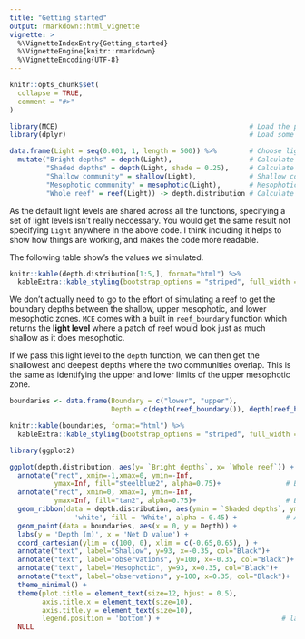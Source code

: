 ```yaml
---
title: "Getting started"
output: rmarkdown::html_vignette
vignette: >
  %\VignetteIndexEntry{Getting_started}
  %\VignetteEngine{knitr::rmarkdown}
  %\VignetteEncoding{UTF-8}
---
```


```r
knitr::opts_chunk$set(
  collapse = TRUE,
  comment = "#>"
)


```

```r

library(MCE)                                               # Load the package
library(dplyr)                                             # Load some data manipulation tools

data.frame(Light = seq(0.001, 1, length = 500)) %>%        # Choose light levels
  mutate("Bright depths" = depth(Light),                   # Calculate depths
         "Shaded depths" = depth(Light, shade = 0.25),     # Calculate depths with shading
         "Shallow community" = shallow(Light),             # Shallow community at these light levels
         "Mesophotic community" = mesophotic(Light),       # Mesophotic community at these light levels
         "Whole reef" = reef(Light)) -> depth.distribution # Calculate reef-wide community values

```


As the default light levels are shared across all the functions, specifying a set of light levels isn't really neccessary. You would get the same result not specifying `Light` anywhere in the above code. I think including it helps to show how things are working, and makes the code more readable. 


The following table show's the values we simulated.


```r
knitr::kable(depth.distribution[1:5,], format="html") %>% 
  kableExtra::kable_styling(bootstrap_options = "striped", full_width = T)
```


We don't actually need to go to the effort of simulating a reef to get the boundary depths between the shallow, upper mesophotic, and lower mesophotic zones. `MCE` comes with a built in `reef_boundary` function which returns the **light level** where a patch of reef would look just as much shallow as it does mesophotic.


If we pass this light level to the `depth` function, we can then get the shallowest and deepest depths where the two communities overlap. This is the same as identifying the upper and lower limits of the upper mesophotic zone.


```r

boundaries <- data.frame(Boundary = c("lower", "upper"),
                         Depth = c(depth(reef_boundary()), depth(reef_boundary(), shade = 0.25)))

```

```r
knitr::kable(boundaries, format="html") %>% 
  kableExtra::kable_styling(bootstrap_options = "striped", full_width = T)
```

```r
library(ggplot2)

ggplot(depth.distribution, aes(y= `Bright depths`, x= `Whole reef`)) + 
  annotate("rect", xmin=-1,xmax=0, ymin=-Inf,
           ymax=Inf, fill="steelblue2", alpha=0.75)+                # Box from -1 to 0
  annotate("rect", xmin=0, xmax=1, ymin=-Inf,
           ymax=Inf, fill="tan2", alpha=0.75)+                      # Box from 0 to 1
  geom_ribbon(data = depth.distribution, aes(ymin = `Shaded depths`, ymax = `Bright depths`, x= `Whole reef`), colour = 
                'white', fill = 'White', alpha = 0.45) +            # Add model range
  geom_point(data = boundaries, aes(x = 0, y = Depth)) +
  labs(y = 'Depth (m)', x = 'Net D value') +  
  coord_cartesian(ylim = c(100, 0), xlim = c(-0.65,0.65), ) +
  annotate("text", label="Shallow", y=93, x=-0.35, col="Black")+
  annotate("text", label="observations", y=100, x=-0.35, col="Black")+
  annotate("text", label="Mesophotic", y=93, x=0.35, col="Black")+
  annotate("text", label="observations", y=100, x=0.35, col="Black")+
  theme_minimal() +                        
  theme(plot.title = element_text(size=12, hjust = 0.5),    
        axis.title.x = element_text(size=10),  
        axis.title.y = element_text(size=10), 
        legend.position = 'bottom') +                              # label sizes and legend position
  NULL
```
